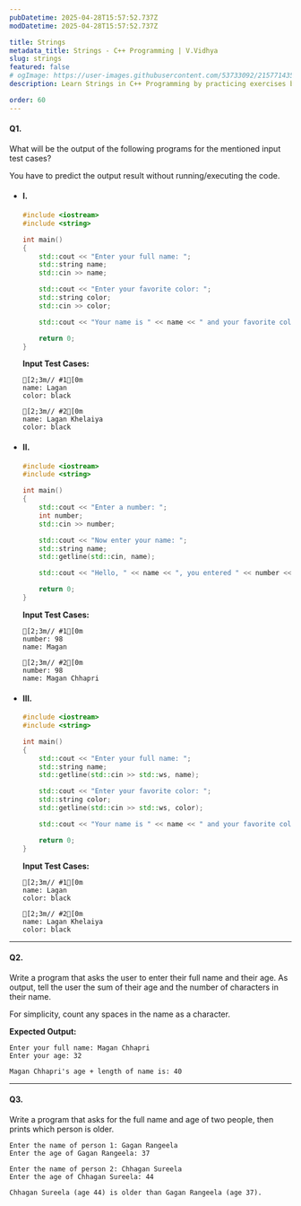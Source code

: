 ```yaml
---
pubDatetime: 2025-04-28T15:57:52.737Z
modDatetime: 2025-04-28T15:57:52.737Z

title: Strings
metadata_title: Strings - C++ Programming | V.Vidhya
slug: strings
featured: false
# ogImage: https://user-images.githubusercontent.com/53733092/215771435-25408246-2309-4f8b-a781-1f3d93bdf0ec.png
description: Learn Strings in C++ Programming by practicing exercises based on real-world scenarios with V.Vidhya.

order: 60
---
```



#### Q1.

What will be the output of the following programs for the mentioned input test cases?

<Admonition variant="caution" title="caution">
    You have to predict the output result without running/executing the code.
</Admonition>

- #### I.
    ```cpp
    #include <iostream>
    #include <string>

    int main()
    {
        std::cout << "Enter your full name: ";
        std::string name;
        std::cin >> name;

        std::cout << "Enter your favorite color: ";
        std::string color;
        std::cin >> color;

        std::cout << "Your name is " << name << " and your favorite color is " << color << '\n';

        return 0;
    }
    ```

    **Input Test Cases:**

    ```ansi
    [2;3m// #1[0m
    name: Lagan
    color: black

    [2;3m// #2[0m
    name: Lagan Khelaiya
    color: black
    ```

- #### II.
    ```cpp
    #include <iostream>
    #include <string>

    int main()
    {
        std::cout << "Enter a number: ";
        int number;
        std::cin >> number;

        std::cout << "Now enter your name: ";
        std::string name;
        std::getline(std::cin, name);

        std::cout << "Hello, " << name << ", you entered " << number << ".\n";

        return 0;
    }
    ```

    **Input Test Cases:**

    ```ansi
    [2;3m// #1[0m
    number: 98
    name: Magan

    [2;3m// #2[0m
    number: 98
    name: Magan Chhapri
    ```

- #### III.
    ```cpp
    #include <iostream>
    #include <string>

    int main()
    {
        std::cout << "Enter your full name: ";
        std::string name;
        std::getline(std::cin >> std::ws, name);

        std::cout << "Enter your favorite color: ";
        std::string color;
        std::getline(std::cin >> std::ws, color);

        std::cout << "Your name is " << name << " and your favorite color is " << color << '\n';

        return 0;
    }
    ```

    **Input Test Cases:**

    ```ansi
    [2;3m// #1[0m
    name: Lagan
    color: black

    [2;3m// #2[0m
    name: Lagan Khelaiya
    color: black
    ```

---

#### Q2.

Write a program that asks the user to enter their full name and their age. As output, tell the user the sum of their age and the number of characters in their name.

<Admonition variant="note" title="note">
    For simplicity, count any spaces in the name as a character.
</Admonition>

**Expected Output:**

```ansi
Enter your full name: Magan Chhapri
Enter your age: 32

Magan Chhapri's age + length of name is: 40
```

---

#### Q3.

Write a program that asks for the full name and age of two people, then prints which person is older.

```ansi
Enter the name of person 1: Gagan Rangeela
Enter the age of Gagan Rangeela: 37

Enter the name of person 2: Chhagan Sureela
Enter the age of Chhagan Sureela: 44

Chhagan Sureela (age 44) is older than Gagan Rangeela (age 37).
```